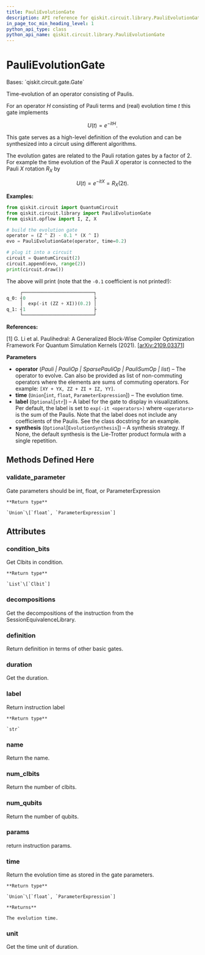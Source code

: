 ```yaml
---
title: PauliEvolutionGate
description: API reference for qiskit.circuit.library.PauliEvolutionGate
in_page_toc_min_heading_level: 1
python_api_type: class
python_api_name: qiskit.circuit.library.PauliEvolutionGate
---
```


# PauliEvolutionGate

<Class id="qiskit.circuit.library.PauliEvolutionGate" github="https://github.com/qiskit/qiskit/tree/stable/0.20/qiskit/circuit/library/pauli_evolution.py" signature="PauliEvolutionGate(operator, time=1.0, label=None, synthesis=None)">
  Bases: `qiskit.circuit.gate.Gate`

  Time-evolution of an operator consisting of Paulis.

  For an operator $H$ consisting of Pauli terms and (real) evolution time $t$ this gate implements

$$
U(t) = e^{-itH}.
$$

  This gate serves as a high-level definition of the evolution and can be synthesized into a circuit using different algorithms.

  The evolution gates are related to the Pauli rotation gates by a factor of 2. For example the time evolution of the Pauli $X$ operator is connected to the Pauli $X$ rotation $R_X$ by

$$
U(t) = e^{-itX} = R_X(2t).
$$

  **Examples:**

  ```python
  from qiskit.circuit import QuantumCircuit
  from qiskit.circuit.library import PauliEvolutionGate
  from qiskit.opflow import I, Z, X

  # build the evolution gate
  operator = (Z ^ Z) - 0.1 * (X ^ I)
  evo = PauliEvolutionGate(operator, time=0.2)

  # plug it into a circuit
  circuit = QuantumCircuit(2)
  circuit.append(evo, range(2))
  print(circuit.draw())
  ```

  The above will print (note that the `-0.1` coefficient is not printed!):

  ```python
       ┌──────────────────────────┐
  q_0: ┤0                         ├
       │  exp(-it (ZZ + XI))(0.2) │
  q_1: ┤1                         ├
       └──────────────────────────┘
  ```

  **References:**

  \[1] G. Li et al. Paulihedral: A Generalized Block-Wise Compiler Optimization Framework For Quantum Simulation Kernels (2021). \[[arXiv:2109.03371](https://arxiv.org/abs/2109.03371)]

  **Parameters**

  *   **operator** (*Pauli | PauliOp | SparsePauliOp | PauliSumOp | list*) – The operator to evolve. Can also be provided as list of non-commuting operators where the elements are sums of commuting operators. For example: `[XY + YX, ZZ + ZI + IZ, YY]`.
  *   **time** (`Union`\[`int`, `float`, `ParameterExpression`]) – The evolution time.
  *   **label** (`Optional`\[`str`]) – A label for the gate to display in visualizations. Per default, the label is set to `exp(-it <operators>)` where `<operators>` is the sum of the Paulis. Note that the label does not include any coefficients of the Paulis. See the class docstring for an example.
  *   **synthesis** (`Optional`\[`EvolutionSynthesis`]) – A synthesis strategy. If None, the default synthesis is the Lie-Trotter product formula with a single repetition.

  ## Methods Defined Here

  ### validate\_parameter

  <Function id="qiskit.circuit.library.PauliEvolutionGate.validate_parameter" name="validate_parameter" signature="PauliEvolutionGate.validate_parameter(parameter)">
    Gate parameters should be int, float, or ParameterExpression

    **Return type**

    `Union`\[`float`, `ParameterExpression`]
  </Function>

  ## Attributes

  ### condition\_bits

  <Attribute id="qiskit.circuit.library.PauliEvolutionGate.condition_bits" name="condition_bits">
    Get Clbits in condition.

    **Return type**

    `List`\[`Clbit`]
  </Attribute>

  ### decompositions

  <Attribute id="qiskit.circuit.library.PauliEvolutionGate.decompositions" name="decompositions">
    Get the decompositions of the instruction from the SessionEquivalenceLibrary.
  </Attribute>

  ### definition

  <Attribute id="qiskit.circuit.library.PauliEvolutionGate.definition" name="definition">
    Return definition in terms of other basic gates.
  </Attribute>

  ### duration

  <Attribute id="qiskit.circuit.library.PauliEvolutionGate.duration" name="duration">
    Get the duration.
  </Attribute>

  ### label

  <Attribute id="qiskit.circuit.library.PauliEvolutionGate.label" name="label">
    Return instruction label

    **Return type**

    `str`
  </Attribute>

  ### name

  <Attribute id="qiskit.circuit.library.PauliEvolutionGate.name" name="name">
    Return the name.
  </Attribute>

  ### num\_clbits

  <Attribute id="qiskit.circuit.library.PauliEvolutionGate.num_clbits" name="num_clbits">
    Return the number of clbits.
  </Attribute>

  ### num\_qubits

  <Attribute id="qiskit.circuit.library.PauliEvolutionGate.num_qubits" name="num_qubits">
    Return the number of qubits.
  </Attribute>

  ### params

  <Attribute id="qiskit.circuit.library.PauliEvolutionGate.params" name="params">
    return instruction params.
  </Attribute>

  ### time

  <Attribute id="qiskit.circuit.library.PauliEvolutionGate.time" name="time">
    Return the evolution time as stored in the gate parameters.

    **Return type**

    `Union`\[`float`, `ParameterExpression`]

    **Returns**

    The evolution time.
  </Attribute>

  ### unit

  <Attribute id="qiskit.circuit.library.PauliEvolutionGate.unit" name="unit">
    Get the time unit of duration.
  </Attribute>
</Class>

